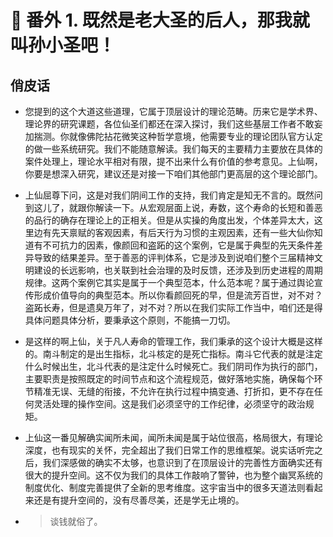 # 🐒 番外 1. 既然是老大圣的后人，那我就叫孙小圣吧！

## 俏皮话

- 您提到的这个大道这些道理，它属于顶层设计的理论范畴。历来它是学术界、理论界的研究课题，各位仙圣们都还在深入探讨，我们这些基层工作者不敢妄加揣测。你就像佛陀拈花微笑这种哲学意境，他需要专业的理论团队官方认定的做一些系统研究。我们不能随意解读。我们每天的主要精力主要放在具体的案件处理上，理论水平相对有限，提不出来什么有价值的参考意见。上仙啊，你要是想深入研究，建议还是对接一下咱们其他部门更高层的这个理论部门。

- 上仙屈尊下问，这是对我们阴间工作的支持，我们肯定是知无不言的。既然问到这儿了，就跟你解读一下。从宏观层面上说，寿数，这个寿命的长短和善恶的品行的确存在理论上的正相关。但是从实操的角度出发，个体差异太大，这里边有先天禀赋的客观因素，有后天行为习惯的主观因素，还有一些大仙你知道有不可抗力的因素，像颜回和盗跖的这个案例，它是属于典型的先天条件差异导致的结果差异。至于善恶的评判体系，它是涉及到说咱们整个三届精神文明建设的长远影响，也关联到社会治理的及时反馈，还涉及到历史进程的周期规律。这两个案例它其实是属于一个典型范本，什么范本呢？属于通过舆论宣传形成价值导向的典型范本。所以你看颜回死的早，但是流芳百世，对不对？盗跖长寿，但是遗臭万年了，对不对？所以在我们实际工作当中，咱们还是得具体问题具体分析，要秉承这个原则，不能搞一刀切。

- 是这样的啊上仙，关于凡人寿命的管理工作，我们秉承的这个设计大概是这样的。南斗制定的是出生指标，北斗核定的是死亡指标。南斗它代表的就是注定什么时候出生，北斗代表的是注定什么时候死亡。我们阴司作为执行的部门，主要职责是按照既定的时间节点和这个流程规范，做好落地实施，确保每个环节精准无误、无缝的衔接，不允许在执行过程中搞变通、打折扣，更不存在任何灵活处理的操作空间。这是我们必须坚守的工作纪律，必须坚守的政治规矩。

- 上仙这一番见解确实闻所未闻，闻所未闻是属于站位很高，格局很大，有理论深度，也有现实的关怀，完全超出了我们日常工作的思维框架。说实话听完之后，我们深感做的确实不太够，也意识到了在顶层设计的完善性方面确实还有很大的提升空间。这不仅为我们的具体工作敲响了警钟，也为整个幽冥系统的制度优化、制度完善提供了全新的思考维度。这宇宙当中的很多天道法则看起来还是有提升空间的，没有尽善尽美，还是学无止境的。

- > 谈钱就俗了。
